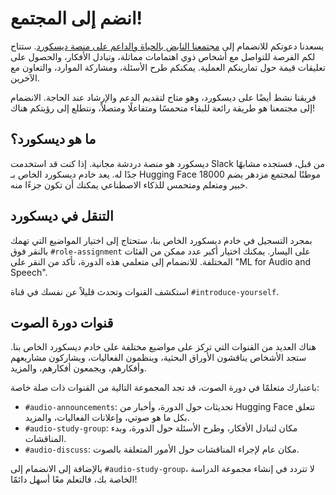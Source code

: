 # انضم إلى المجتمع! 

<!--
نحن ندعوك للانضمام إلى مجتمعنا النابض بالحياة والداعم على Discord. إنه مكان رائع للتواصل مع الآخرين الذين يشاركونك الاهتمامات، وتبادل الأفكار، والحصول على الدعم والإلهام. لا تتردد في الانضمام إلينا!
-->

يسعدنا دعوتكم للانضمام إلى [مجتمعنا النابض بالحياة والداعم على منصة ديسكورد](http://hf.co/join/discord). ستتاح لكم الفرصة للتواصل مع أشخاص ذوي اهتمامات مماثلة، وتبادل الأفكار، والحصول على تعليقات قيمة حول تمارينكم العملية. يمكنكم طرح الأسئلة، ومشاركة الموارد، والتعاون مع الآخرين. 

فريقنا نشط أيضًا على ديسكورد، وهو متاح لتقديم الدعم والإرشاد عند الحاجة. الانضمام إلى مجتمعنا هو طريقة رائعة للبقاء متحمسًا ومتفاعلًا ومتصلاً، ونتطلع إلى رؤيتكم هناك!

## ما هو ديسكورد؟

ديسكورد هو منصة دردشة مجانية. إذا كنت قد استخدمت Slack من قبل، فستجده مشابهًا جدًا له. يعد خادم ديسكورد الخاص بـ Hugging Face موطنًا لمجتمع مزدهر يضم 18000 خبير ومتعلم ومتحمس للذكاء الاصطناعي يمكنك أن تكون جزءًا منه.

## التنقل في ديسكورد

بمجرد التسجيل في خادم ديسكورد الخاص بنا، ستحتاج إلى اختيار المواضيع التي تهمك بالنقر فوق `#role-assignment` على اليسار. يمكنك اختيار أكبر عدد ممكن من الفئات المختلفة. للانضمام إلى متعلمي هذه الدورة، تأكد من النقر على "ML for Audio and Speech".

استكشف القنوات وتحدث قليلاً عن نفسك في قناة `#introduce-yourself`.

## قنوات دورة الصوت

هناك العديد من القنوات التي تركز على مواضيع مختلفة على خادم ديسكورد الخاص بنا. ستجد الأشخاص يناقشون الأوراق البحثية، وينظمون الفعاليات، ويشاركون مشاريعهم وأفكارهم، ويجمعون أفكارهم، والمزيد.

باعتبارك متعلمًا في دورة الصوت، قد تجد المجموعة التالية من القنوات ذات صلة خاصة:

* `#audio-announcements`: تحديثات حول الدورة، وأخبار من Hugging Face تتعلق بكل ما هو صوتي، وإعلانات الفعاليات، والمزيد.
* `#audio-study-group`: مكان لتبادل الأفكار، وطرح الأسئلة حول الدورة، وبدء المناقشات.
* `#audio-discuss`: مكان عام لإجراء المناقشات حول الأمور المتعلقة بالصوت.

بالإضافة إلى الانضمام إلى `#audio-study-group`، لا تتردد في إنشاء مجموعة الدراسة الخاصة بك، فالتعلم معًا أسهل دائمًا!